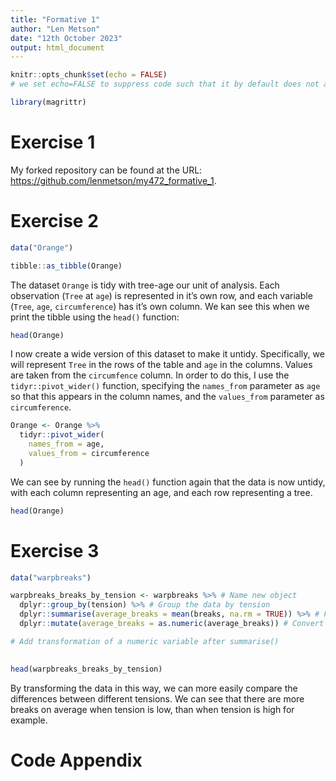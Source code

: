 ```yaml
---
title: "Formative 1"
author: "Len Metson"
date: "12th October 2023"
output: html_document
---
```


```r
knitr::opts_chunk$set(echo = FALSE)
# we set echo=FALSE to suppress code such that it by default does not appear throughout the document. 
```

```r
library(magrittr)
```


# Exercise 1

My forked repository can be found at the URL: [https://github.com/lenmetson/my472_formative_1](https://github.com/lenmetson/my472_formative_1). 

# Exercise 2

```r
data("Orange") 

tibble::as_tibble(Orange)
```

The dataset `Orange` is tidy with tree-age our unit of analysis. Each observation (`Tree` at `age`) is represented in it's own row, and each variable (`Tree`, `age`, `circumference`) has it's own column. We kan see this when we print the tibble using the `head()` function: 

```r
head(Orange)
```

I now create a wide version of this dataset to make it untidy. Specifically, we will represent `Tree` in the rows of the table and `age` in the columns. Values are taken from the `circumfence` column. In order to do this, I use the `tidyr::pivot_wider()` function, specifying the `names_from` parameter as `age` so that this appears in the column names, and the `values_from` parameter as `circumference`. 

```r
Orange <- Orange %>%
  tidyr::pivot_wider(
    names_from = age,
    values_from = circumference
  )
```

We can see by running the `head()` function again that the data is now untidy, with each column representing an age, and each row representing a tree. 

```r
head(Orange)
```

# Exercise 3

```r
data("warpbreaks")
```

```r
warpbreaks_breaks_by_tension <- warpbreaks %>% # Name new object 
  dplyr::group_by(tension) %>% # Group the data by tension
  dplyr::summarise(average_breaks = mean(breaks, na.rm = TRUE)) %>% # For each new group, take the mean number of breaks
  dplyr::mutate(average_breaks = as.numeric(average_breaks)) # Convert to numeric

# Add transformation of a numeric variable after summarise()
  
```

```r
head(warpbreaks_breaks_by_tension)
```

By transforming the data in this way, we can more easily compare the differences between different tensions. We can see that there are more breaks on average when tension is low, than when tension is high for example. 

# Code Appendix

```r

```
